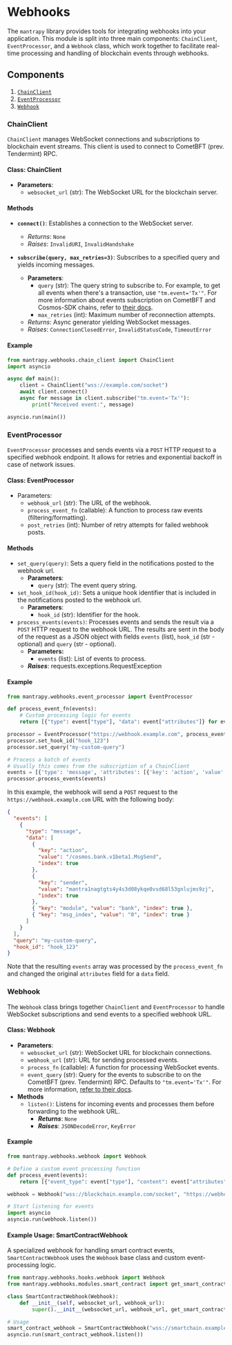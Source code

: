 # Webhooks

The `mantrapy` library provides tools for integrating webhooks into your application. This module is split into three main components: `ChainClient`, `EventProcessor`, and a `Webhook` class, which work together to facilitate real-time processing and handling of blockchain events through webhooks.

## Components

1. [`ChainClient`](#chainclient)
2. [`EventProcessor`](#eventprocessor)
3. [`Webhook`](#webhook)

### ChainClient

`ChainClient` manages WebSocket connections and subscriptions to blockchain event streams. This client is used to connect to CometBFT (prev. Tendermint) RPC.

#### Class: ChainClient

- **Parameters**:
  - `websocket_url` (str): The WebSocket URL for the blockchain server.

#### Methods

- **`connect()`**: Establishes a connection to the WebSocket server.

  - _Returns_: `None`
  - _Raises_: `InvalidURI`, `InvalidHandshake`

- **`subscribe(query, max_retries=3)`**: Subscribes to a specified query and yields incoming messages.
  - **Parameters**:
    - `query` (str): The query string to subscribe to. For example, to get all events when there's a transaction, use `"tm.event='Tx'"`. For more information about events subscription on CometBFT and Cosmos-SDK chains, refer to [their docs](https://docs.cosmos.network/main/learn/advanced/events#subscribing-to-events).
    - `max_retries` (int): Maximum number of reconnection attempts.
  - _Returns_: Async generator yielding WebSocket messages.
  - _Raises_: `ConnectionClosedError`, `InvalidStatusCode`, `TimeoutError`

#### Example

```python
from mantrapy.webhooks.chain_client import ChainClient
import asyncio

async def main():
    client = ChainClient("wss://example.com/socket")
    await client.connect()
    async for message in client.subscribe("tm.event='Tx'"):
        print("Received event:", message)

asyncio.run(main())
```

### EventProcessor

`EventProcessor` processes and sends events via a `POST` HTTP request to a specified webhook endpoint. It allows for retries and exponential backoff in case of network issues.

#### Class: EventProcessor

- Parameters:
  - `webhook_url` (str): The URL of the webhook.
  - `process_event_fn` (callable): A function to process raw events (filtering/formatting).
  - `post_retries` (int): Number of retry attempts for failed webhook posts.

#### Methods

- `set_query(query)`: Sets a query field in the notifications posted to the webhook url.
  - **Parameters**:
    - `query` (str): The event query string.
- `set_hook_id(hook_id)`: Sets a unique hook identifier that is included in the notifications posted to the webhook url.
  - **Parameters**:
    - `hook_id` (str): Identifier for the hook.
- `process_events(events)`: Processes events and sends the result via a `POST` HTTP request to the webhook URL.
  The results are sent in the body of the request as a JSON object with fields `events` (list), `hook_id` (str - optional) and `query` (str - optional).
  - **Parameters:**
    - `events` (list): List of events to process.
  - **_Raises_**: requests.exceptions.RequestException

#### Example

```python
from mantrapy.webhooks.event_processor import EventProcessor

def process_event_fn(events):
    # Custom processing logic for events
    return [{"type": event["type"], "data": event["attributes"]} for event in events]

processor = EventProcessor("https://webhook.example.com", process_event_fn)
processor.set_hook_id("hook_123")
processor.set_query("my-custom-query")

# Process a batch of events
# Usually this comes from the subscription of a ChainClient
events = [{'type': 'message', 'attributes': [{'key': 'action', 'value': '/cosmos.bank.v1beta1.MsgSend', 'index': True}, {'key': 'sender', 'value': 'mantra1nagtgts4y4s3d08ykqe0vsd68l53gnlujms9zj', 'index': True}, {'key': 'module', 'value': 'bank', 'index': True}, {'key': 'msg_index', 'value': '0', 'index': True}]}]
processor.process_events(events)
```

In this example, the webhook will send a `POST` request to the `https://webhook.example.com` URL with the following body:

```json
{
  "events": [
    {
      "type": "message",
      "data": [
        {
          "key": "action",
          "value": "/cosmos.bank.v1beta1.MsgSend",
          "index": true
        },
        {
          "key": "sender",
          "value": "mantra1nagtgts4y4s3d08ykqe0vsd68l53gnlujms9zj",
          "index": true
        },
        { "key": "module", "value": "bank", "index": true },
        { "key": "msg_index", "value": "0", "index": true }
      ]
    }
  ],
  "query": "my-custom-query",
  "hook_id": "hook_123"
}
```

Note that the resulting `events` array was processed by the
`process_event_fn` and changed the original `attributes` field
for a `data` field.

### Webhook

The `Webhook` class brings together `ChainClient` and `EventProcessor` to handle WebSocket subscriptions and send events to a specified webhook URL.

#### Class: Webhook

- **Parameters**:
  - `websocket_url` (str): WebSocket URL for blockchain connections.
  - `webhook_url` (str): URL for sending processed events.
  - `process_fn` (callable): A function for processing WebSocket events.
  - `event_query` (str): Query for the events to subscribe to on the CometBFT (prev. Tendermint) RPC. Defaults to `"tm.event='Tx'"`. For more information, [refer to their docs](https://docs.cosmos.network/main/learn/advanced/events#subscribing-to-events).
- **Methods**
  - `listen()`: Listens for incoming events and processes them before forwarding to the webhook URL.
    - **_Returns_**: `None`
    - **_Raises_**: `JSONDecodeError`, `KeyError`

#### Example

```python
from mantrapy.webhooks.webhook import Webhook

# Define a custom event processing function
def process_event(events):
    return [{"event_type": event["type"], "content": event["attributes"]} for event in events]

webhook = Webhook("wss://blockchain.example.com/socket", "https://webhook.example.com", process_event)

# Start listening for events
import asyncio
asyncio.run(webhook.listen())
```

#### Example Usage: SmartContractWebhook

A specialized webhook for handling smart contract events, `SmartContractWebhook` uses the `Webhook` base class and custom event-processing logic.

```python
from mantrapy.webhooks.hooks.webhook import Webhook
from mantrapy.webhooks.modules.smart_contract import get_smart_contracts_events

class SmartContractWebhook(Webhook):
    def __init__(self, websocket_url, webhook_url):
        super().__init__(websocket_url, webhook_url, get_smart_contracts_events)

# Usage
smart_contract_webhook = SmartContractWebhook("wss://smartchain.example.com/socket", "https://webhook.example.com")
asyncio.run(smart_contract_webhook.listen())
```
